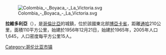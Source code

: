 [[Image:Colombia_-_Boyaca_-_La_Victoria.svg|right]]

'''拉維多利亞'''（{{lang-es|La Victoria}}），是[[哥倫比亞|哥倫比亞]]的城鎮，位於該國東北部[[博亞卡省|博亞卡省]]，距離[[通哈|通哈]]210公里，面積110平方公里，始建於1956年12月21日，始建於1965年，2005年人口1,645，人口密度每平方公里15人。

{{coord|5.52278|N|74.2328|W|source:kolossus-itwiki|display=title}}

{{Colombia-geo-stub}}
[[Category:哥伦比亚市镇|Category:哥伦比亚市镇]]